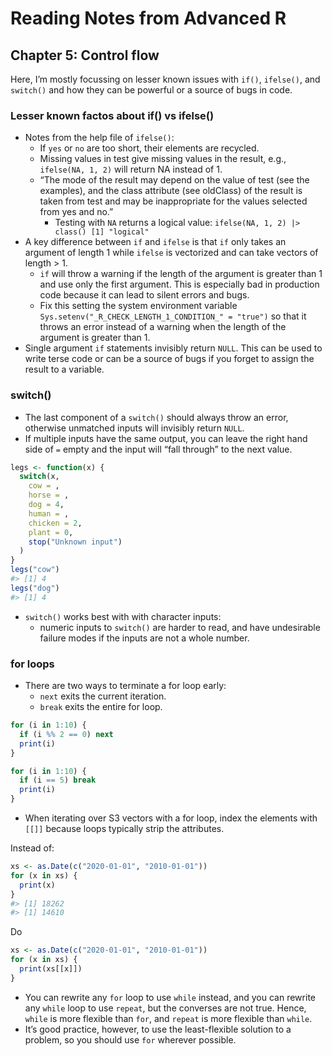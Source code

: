 # Reading Notes from Advanced R

## Chapter 5: Control flow

Here, I'm mostly focussing on lesser known issues with `if()`, `ifelse()`, and `switch()` and how they can be powerful or a source of bugs in code.

### Lesser known factos about if() vs ifelse()

- Notes from the help file of `ifelse()`:
  - If `yes` or `no` are too short, their elements are recycled.
  - Missing values in test give missing values in the result, e.g., `ifelse(NA, 1, 2)` will return NA instead of 1.
  - "The mode of the result may depend on the value of test (see the examples), and the class attribute (see oldClass) of the result is taken from test and may be inappropriate for the values selected from yes and no."
    - Testing with `NA` returns a logical value: `ifelse(NA, 1, 2) |> class()
[1] "logical"`
- A key difference between `if` and `ifelse` is that `if` only takes an argument of length 1 while `ifelse` is vectorized and can take vectors of length > 1.
  - `if` will throw a warning if the length of the argument is greater than 1 and use only the first argument. This is especially bad in production code because it can lead to silent errors and bugs.
  - Fix this setting the system environment variable `Sys.setenv("_R_CHECK_LENGTH_1_CONDITION_" = "true")` so that it throws an error instead of a warning when the length of the argument is greater than 1.
- Single argument `if` statements invisibly return `NULL`. This can be used to write terse code or can be a source of bugs if you forget to assign the result to a variable.

### switch()

- The last component of a `switch()` should always throw an error, otherwise unmatched inputs will invisibly return `NULL`.
- If multiple inputs have the same output, you can leave the right hand side of `=` empty and the input will “fall through” to the next value.

```r
legs <- function(x) {
  switch(x,
    cow = ,
    horse = ,
    dog = 4,
    human = ,
    chicken = 2,
    plant = 0,
    stop("Unknown input")
  )
}
legs("cow")
#> [1] 4
legs("dog")
#> [1] 4
```

- `switch()` works best with with character inputs:
  - numeric inputs to `switch()` are harder to read, and have undesirable failure modes if the inputs are not a whole number.

### for loops

- There are two ways to terminate a for loop early:
  - `next` exits the current iteration.
  - `break` exits the entire for loop.

```r
for (i in 1:10) {
  if (i %% 2 == 0) next
  print(i)
}
```

```r
for (i in 1:10) {
  if (i == 5) break
  print(i)
}
```

- When iterating over S3 vectors with a for loop, index the elements with `[[]]` because loops typically strip the attributes.

Instead of:

```r
xs <- as.Date(c("2020-01-01", "2010-01-01"))
for (x in xs) {
  print(x)
}
#> [1] 18262
#> [1] 14610
```
Do

```r
xs <- as.Date(c("2020-01-01", "2010-01-01"))
for (x in xs) {
  print(xs[[x]])
}
```

- You can rewrite any `for` loop to use `while` instead, and you can rewrite any `while` loop to use `repeat`, but the converses are not true. Hence, `while` is more flexible than `for`, and `repeat` is more flexible than `while`.
- It’s good practice, however, to use the least-flexible solution to a problem, so you should use `for` wherever possible.